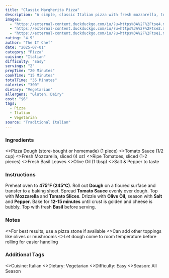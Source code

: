 ```yaml
---
title: "Classic Margherita Pizza"
description: "A simple, classic Italian pizza with fresh mozzarella, tomatoes, and basil."
images:
  - "https://external-content.duckduckgo.com/iu/?u=https%3A%2F%2Ftse4.mm.bing.net%2Fth%2Fid%2FOIP.sA5pwgdPLjJtOoo5xIGRkQHaI2%3Fpid%3DApi&f=1&ipt=0c76a208c08c5ace2a922f4ccb378c90a059de61d12318a52bf9a14de27605dd&ipo=images"
  - "https://external-content.duckduckgo.com/iu/?u=https%3A%2F%2Ftse2.mm.bing.net%2Fth%2Fid%2FOIP.HYrzWHk4bNrpSTApcW9dYQHaFp%3Fpid%3DApi&f=1&ipt=875525c0bf563488d31d295b31f39d7dc6349b28d78f9e5a7e3a7e865b9a8991&ipo=images"
  - "https://external-content.duckduckgo.com/iu/?u=https%3A%2F%2Ftse1.mm.bing.net%2Fth%2Fid%2FOIP.67HufXX0DvcQawQzK7VxgQHaH4%3Fpid%3DApi&f=1&ipt=1f91fd726eee6309cab6cc019fecc00d105fb5e6b75ce2f7e26f76069982d902&ipo=images"
rating: "4.9"
author: "The IT Chef"
date: "2025-07-01"
category: "Pizza"
cuisine: "Italian"
difficulty: "Easy"
servings: "2"
prepTime: "20 Minutes"
cookTime: "15 Minutes"
totalTime: "35 Minutes"
calories: "300"
dietary: "Vegetarian"
allergens: "Gluten, Dairy"
cost: "$6"
tags:
  - Pizza
  - Italian
  - Vegetarian
source: "Traditional Italian"
---
```



### Ingredients

<RecipeIngredients>
  <>Pizza Dough (store-bought or homemade) (1 piece)</>
  <>Tomato Sauce (1/2 cup)</>
  <>Fresh Mozzarella, sliced (4 oz)</>
  <>Ripe Tomatoes, sliced (1-2 pieces)</>
  <>Fresh Basil Leaves</>
  <>Olive Oil (1 tbsp)</>
  <>Salt & Pepper to taste</>
</RecipeIngredients>

### Instructions

<RecipeInstructions>
  <RecipeInstructions.Section title="Prepare Pizza">
    <RecipeInstructions.Step>
      Preheat oven to <strong>475°F (245°C)</strong>.
    </RecipeInstructions.Step>
    <RecipeInstructions.Step>
      Roll out <strong>Dough</strong> on a floured surface and transfer to a baking sheet.
    </RecipeInstructions.Step>
    <RecipeInstructions.Step>
      Spread <strong>Tomato Sauce</strong> evenly over dough.
    </RecipeInstructions.Step>
    <RecipeInstructions.Step>
      Top with <strong>Mozzarella</strong> and <strong>Tomato Slices</strong>.
    </RecipeInstructions.Step>
    <RecipeInstructions.Step>
      Drizzle with <strong>Olive Oil</strong>, season with <strong>Salt</strong> and <strong>Pepper</strong>.
    </RecipeInstructions.Step>
    <RecipeInstructions.Step>
      Bake for <strong>12-15 minutes</strong> until crust is golden and cheese is bubbly.
    </RecipeInstructions.Step>
    <RecipeInstructions.Step>
      Top with fresh <strong>Basil</strong> before serving.
    </RecipeInstructions.Step>
  </RecipeInstructions.Section>
</RecipeInstructions>

### Notes

<RecipeNotes>
  <>For best results, use a pizza stone if available</>
  <>Can add other toppings like olives or mushrooms</>
  <>Let dough come to room temperature before rolling for easier handling</>
</RecipeNotes>

### Additional Tags

<RecipeTags>
  <>Cuisine: Italian</>
  <>Dietary: Vegetarian</>
  <>Difficulty: Easy</>
  <>Season: All Season</>
</RecipeTags>
